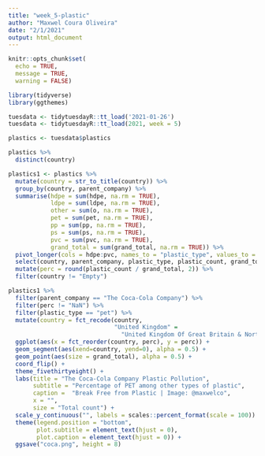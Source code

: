 ```yaml
---
title: "week_5-plastic"
author: "Maxwel Coura Oliveira"
date: "2/1/2021"
output: html_document
---
```


```r
knitr::opts_chunk$set(
  echo = TRUE,
  message = TRUE,
  warning = FALSE)
```

```r
library(tidyverse)
library(ggthemes)
```


```r
tuesdata <- tidytuesdayR::tt_load('2021-01-26')
tuesdata <- tidytuesdayR::tt_load(2021, week = 5)

plastics <- tuesdata$plastics 
```

```r
plastics %>% 
  distinct(country)
```



```r
plastics1 <- plastics %>% 
  mutate(country = str_to_title(country)) %>%
  group_by(country, parent_company) %>% 
  summarise(hdpe = sum(hdpe, na.rm = TRUE),
            ldpe = sum(ldpe, na.rm = TRUE),
            other = sum(o, na.rm = TRUE),
            pet = sum(pet, na.rm = TRUE),
            pp = sum(pp, na.rm = TRUE),
            ps = sum(ps, na.rm = TRUE),
            pvc = sum(pvc, na.rm = TRUE),
            grand_total = sum(grand_total, na.rm = TRUE)) %>% 
  pivot_longer(cols = hdpe:pvc, names_to = "plastic_type", values_to = "plastic_count") %>% 
  select(country, parent_company, plastic_type, plastic_count, grand_total) %>% 
  mutate(perc = round(plastic_count / grand_total, 2)) %>% 
  filter(country != "Empty")
```


```r
plastics1 %>% 
  filter(parent_company == "The Coca-Cola Company") %>% 
  filter(perc != "NaN") %>% 
  filter(plastic_type == "pet") %>% 
  mutate(country = fct_recode(country,
                              "United Kingdom" = 
                                "United Kingdom Of Great Britain & Northern Ireland" )) %>% 
  ggplot(aes(x = fct_reorder(country, perc), y = perc)) +
  geom_segment(aes(xend=country, yend=0), alpha = 0.5) +
  geom_point(aes(size = grand_total), alpha = 0.5) +
  coord_flip() +
  theme_fivethirtyeight() +
  labs(title = "The Coca-Cola Company Plastic Pollution", 
       subtitle = "Percentage of PET among other types of plastic", 
       caption =  "Break Free from Plastic | Image: @maxwelco",
       x = "",
       size = "Total count") +
  scale_y_continuous("", labels = scales::percent_format(scale = 100)) +
  theme(legend.position = "bottom",
        plot.subtitle = element_text(hjust = 0),
        plot.caption = element_text(hjust = 0)) +
  ggsave("coca.png", height = 8)
```


